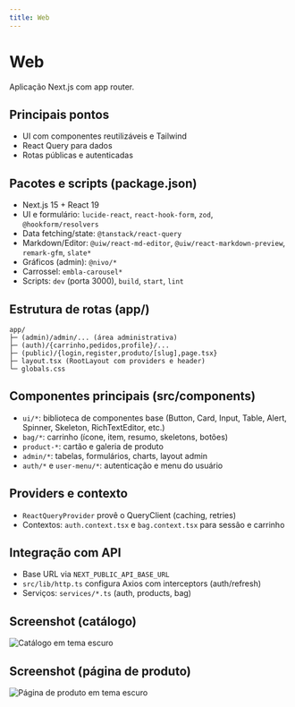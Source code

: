 ```yaml
---
title: Web
---
```


# Web

Aplicação Next.js com app router.

## Principais pontos

- UI com componentes reutilizáveis e Tailwind
- React Query para dados
- Rotas públicas e autenticadas

## Pacotes e scripts (package.json)

- Next.js 15 + React 19
- UI e formulário: `lucide-react`, `react-hook-form`, `zod`, `@hookform/resolvers`
- Data fetching/state: `@tanstack/react-query`
- Markdown/Editor: `@uiw/react-md-editor`, `@uiw/react-markdown-preview`, `remark-gfm`, `slate*`
- Gráficos (admin): `@nivo/*`
- Carrossel: `embla-carousel*`
- Scripts: `dev` (porta 3000), `build`, `start`, `lint`

## Estrutura de rotas (app/)

```text
app/
├─ (admin)/admin/... (área administrativa)
├─ (auth)/{carrinho,pedidos,profile}/...
├─ (public)/{login,register,produto/[slug],page.tsx}
├─ layout.tsx (RootLayout com providers e header)
└─ globals.css
```

## Componentes principais (src/components)

- `ui/*`: biblioteca de componentes base (Button, Card, Input, Table, Alert, Spinner, Skeleton, RichTextEditor, etc.)
- `bag/*`: carrinho (ícone, item, resumo, skeletons, botões)
- `product-*`: cartão e galeria de produto
- `admin/*`: tabelas, formulários, charts, layout admin
- `auth/*` e `user-menu/*`: autenticação e menu do usuário

## Providers e contexto

- `ReactQueryProvider` provê o QueryClient (caching, retries)
- Contextos: `auth.context.tsx` e `bag.context.tsx` para sessão e carrinho

## Integração com API

- Base URL via `NEXT_PUBLIC_API_BASE_URL`
- `src/lib/http.ts` configura Axios com interceptors (auth/refresh)
- Serviços: `services/*.ts` (auth, products, bag)

## Screenshot (catálogo)

![Catálogo em tema escuro](/media/web-catalog-dark.png)

## Screenshot (página de produto)

![Página de produto em tema escuro](/media/web-product-page-dark.png)



